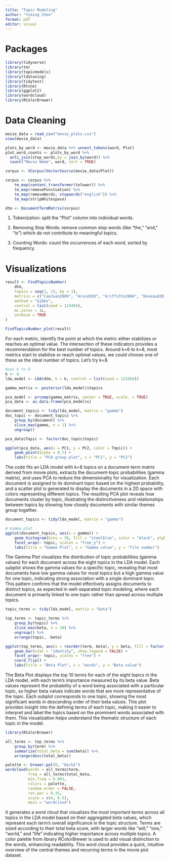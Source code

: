 ```yaml
---
title: "Topic Modeling"
author: "Yiming Chen"
format: pdf
editor: visual
---
```


# Packages

```r
library(tidyverse)
library(tm)            
library(topicmodels)    
library(ldatuning)      
library(tidytext)       
library(Rtsne)          
library(ggplot2)
library(wordcloud)
library(RColorBrewer)
```

# Data Cleaning

```r
movie_data = read_csv("movie_plots.csv")
view(movie_data)
```

```r
plots_by_word <- movie_data %>% unnest_tokens(word, Plot)
plot_word_counts <- plots_by_word %>%
  anti_join(stop_words,by = join_by(word)) %>%
  count("Movie Name", word, sort = TRUE)
```

```r
corpus <- VCorpus(VectorSource(movie_data$Plot))

corpus <- corpus %>%
    tm_map(content_transformer(tolower)) %>%
    tm_map(removePunctuation) %>%
    tm_map(removeWords, stopwords("english")) %>%
    tm_map(stripWhitespace)

dtm <- DocumentTermMatrix(corpus)
```

1.  Tokenization: split the "Plot" column into individual words.

2.  Removing Stop Words: remove common stop words (like "the," "and," "is") which do not contribute to meaningful topics.

3.  Counting Words: count the occurrences of each word, sorted by frequency.

# Visualizations

```r
result <- FindTopicsNumber(
    dtm,
    topics = seq(2, 15, by = 1),  
    metrics = c("CaoJuan2009", "Arun2010", "Griffiths2004", "Deveaud2014"),
    method = "Gibbs",
    control = list(seed = 123456),
    mc.cores = 1L,
    verbose = TRUE
)

FindTopicsNumber_plot(result)
```

For each metric, identify the point at which the metric either stabilizes or reaches an optimal value. The intersection of these indicators provides a recommendation for the best number of topics. Around k=6 to k=8, most metrics start to stabilize or reach optimal values, we could choose one of these as the ideal number of topics. Let's try k=8.

```r
#set k to 8
k <- 8
lda_model <- LDA(dtm, k = k, control = list(seed = 123456))
```

```r
gamma_matrix <- posterior(lda_model)$topics

pca_model <- prcomp(gamma_matrix, center = TRUE, scale. = TRUE)
pca_data <- as.data.frame(pca_model$x)

document_topics <- tidy(lda_model, matrix = "gamma")
doc_topic <- document_topics %>%
    group_by(document) %>%
    slice_max(gamma, n = 1) %>%
    ungroup()

pca_data$Topic <- factor(doc_topic$topic)

ggplot(pca_data, aes(x = PC1, y = PC2, color = Topic)) +
    geom_point(alpha = 0.7) +
    labs(title = "PCA group plot", x = "PC1", y = "PC2")
```

The code fits an LDA model with k=8 topics on a document-term matrix derived from movie plots, extracts the document-topic probabilities (gamma matrix), and uses PCA to reduce the dimensionality for visualization. Each document is assigned to its dominant topic based on the highest probability, and a scatter plot is generated to display the documents in a 2D space with colors representing different topics. The resulting PCA plot reveals how documents cluster by topic, illustrating the distinctiveness and relationships between topics by showing how closely documents with similar themes group together.

```r
document_topics <- tidy(lda_model, matrix = "gamma")

# Gamma plot
ggplot(document_topics, aes(x = gamma)) +
    geom_histogram(bins = 30, fill = "steelblue", color = "black", alpha = 0.7) +
    facet_wrap(~ topic, scales = "free_y") +
    labs(title = "Gamma Plot", x = "Gamma value", y = "file number")
```

The Gamma Plot visualizes the distribution of topic probabilities (gamma values) for each document across the eight topics in the LDA model. Each subplot shows the gamma values for a specific topic, revealing that most documents have low gamma values for most topics but a high gamma value for one topic, indicating strong association with a single dominant topic. This pattern confirms that the model effectively assigns documents to distinct topics, as expected in well-separated topic modeling, where each document is primarily linked to one topic rather than spread across multiple topics.

```r
topic_terms <- tidy(lda_model, matrix = "beta")

top_terms <- topic_terms %>%
    group_by(topic) %>%
    slice_max(beta, n = 10) %>%
    ungroup() %>%
    arrange(topic, -beta)

ggplot(top_terms, aes(x = reorder(term, beta), y = beta, fill = factor(topic))) +
    geom_bar(stat = "identity", show.legend = FALSE) +
    facet_wrap(~ topic, scales = "free") +
    coord_flip() +
    labs(title = "Beta Plot", x = "words", y = "Beta value")
```

The Beta Plot displays the top 10 terms for each of the eight topics in the LDA model, with each term's importance measured by its beta value. Beta values represent the probability of a word being associated with a particular topic, so higher beta values indicate words that are more representative of the topic. Each subplot corresponds to one topic, showing the most significant words in descending order of their beta values. This plot provides insight into the defining terms of each topic, making it easier to interpret and label the topics based on the prominent words associated with them. This visualization helps understand the thematic structure of each topic in the model.

```r
library(RColorBrewer)

all_terms <- top_terms %>%
    group_by(term) %>%
    summarize(total_beta = sum(beta)) %>%
    arrange(desc(total_beta))

palette <- brewer.pal(8, "Dark2")
wordcloud(words = all_terms$term, 
          freq = all_terms$total_beta, 
          min.freq = 0.001, 
          colors = palette,
          random.order = FALSE, 
          rot.per = 0.35, 
          scale = c(4, 0.5),
          main = "wordcloud")
```

It generates a word cloud that visualizes the most important terms across all topics in the LDA model based on their aggregated beta values, which represent each term's overall significance in the topic structure. Terms are sized according to their total beta score, with larger words like "will," "one," "world," and "life" indicating higher importance across multiple topics. A color palette from library RColorBrewer is used to add visual distinction to the words, enhancing readability. This word cloud provides a quick, intuitive overview of the central themes and recurring terms in the movie plot dataset.
